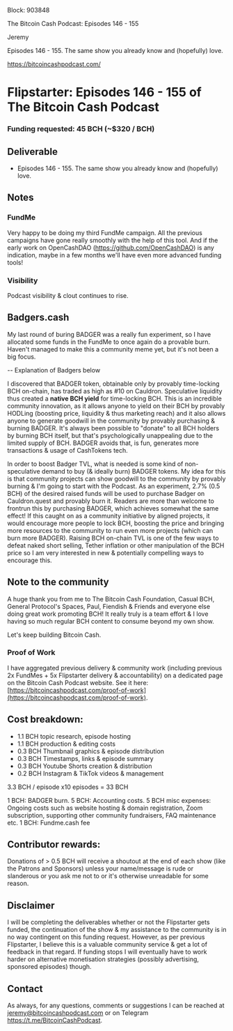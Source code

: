 Block: 903848

The Bitcoin Cash Podcast: Episodes 146 - 155

Jeremy

Episodes 146 - 155. The same show you already know and (hopefully) love.

https://bitcoincashpodcast.com/

# Flipstarter: Episodes 146 - 155 of The Bitcoin Cash Podcast

### Funding requested: 45 BCH (~$320 / BCH)

## Deliverable

- Episodes 146 - 155. The same show you already know and (hopefully) love.

## Notes

### FundMe

Very happy to be doing my third FundMe campaign. All the previous campaigns have gone really smoothly with the help of this tool. And if the early work on OpenCashDAO (https://github.com/OpenCashDAO) is any indication, maybe in a few months we'll have even more advanced funding tools!

### Visibility

Podcast visibility & clout continues to rise. 

## Badgers.cash

My last round of buring BADGER was a really fun experiment, so I have allocated some funds in the FundMe to once again do a provable burn. Haven't managed to make this a community meme yet, but it's not been a big focus.

-- Explanation of Badgers below

I discovered that BADGER token, obtainable only by provably time-locking BCH on-chain, has traded as high as #10 on Cauldron. Speculative liquidity thus created a **native BCH yield** for time-locking BCH. This is an incredible community innovation, as it allows anyone to yield on their BCH by provably HODLing (boosting price, liquidity & thus marketing reach) and it also allows anyone to generate goodwill in the community by provably purchasing & burning BADGER. It's always been possible to "donate" to all BCH holders by burning BCH itself, but that's psychologically unappealing due to the limited supply of BCH. BADGER avoids that, is fun, generates more transactions & usage of CashTokens tech.

In order to boost Badger TVL, what is needed is some kind of non-speculative demand to buy (& ideally burn) BADGER tokens. My idea for this is that community projects can show goodwill to the community by provably burning & I'm going to start with the Podcast. As an experiment, 2.7% (0.5 BCH) of the desired raised funds will be used to purchase Badger on Cauldron.quest and provably burn it. Readers are more than welcome to frontrun this by purchasing BADGER, which achieves somewhat the same effect! If this caught on as a community initiative by aligned projects, it would encourage more people to lock BCH, boosting the price and bringing more resources to the community to run even more projects (which can burn more BADGER). Raising BCH on-chain TVL is one of the few ways to defeat naked short selling, Tether inflation or other manipulation of the BCH price so I am very interested in new & potentially compelling ways to encourage this.

## Note to the community

A huge thank you from me to The Bitcoin Cash Foundation, Casual BCH, General Protocol's Spaces, Paul, Fiendish & Friends and everyone else doing great work promoting BCH! It really truly is a team effort & I love having so much regular BCH content to consume beyond my own show.

Let's keep building Bitcoin Cash.

### Proof of Work

I have aggregated previous delivery & community work (including previous 2x FundMes + 5x Flipstarter delivery & accountability) on a dedicated page on the Bitcoin Cash Podcast website. See it here: [https://bitcoincashpodcast.com/proof-of-work](https://bitcoincashpodcast.com/proof-of-work).

## Cost breakdown:

- 1.1 BCH topic research, episode hosting
- 1.1 BCH production & editing costs
- 0.3 BCH Thumbnail graphics & episode distribution
- 0.3 BCH Timestamps, links & episode summary
- 0.3 BCH Youtube Shorts creation & distribution
- 0.2 BCH Instagram & TikTok videos & management

3.3 BCH / episode
x10 episodes = 33 BCH

1 BCH: BADGER burn.
5 BCH: Accounting costs.
5 BCH misc expenses: Ongoing costs such as website hosting & domain registration, Zoom subscription, supporting other community fundraisers, FAQ maintenance etc.
1 BCH: Fundme.cash fee

## Contributor rewards:

Donations of > 0.5 BCH will receive a shoutout at the end of each show (like the Patrons and Sponsors) unless your name/message is rude or slanderous or you ask me not to or it's otherwise unreadable for some reason.

## Disclaimer

I will be completing the deliverables whether or not the Flipstarter gets funded, the continuation of the show & my assistance to the community is in no way contingent on this funding request. However, as per previous Flipstarter, I believe this is a valuable community service & get a lot of feedback in that regard. If funding stops I will eventually have to work harder on alternative monetisation strategies (possibly advertising, sponsored episodes) though.

## Contact

As always, for any questions, comments or suggestions I can be reached at jeremy@bitcoincashpodcast.com or on Telegram https://t.me/BitcoinCashPodcast.
